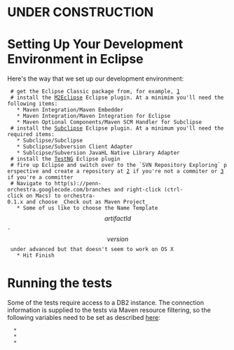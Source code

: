 = UNDER CONSTRUCTION =

= Setting Up Your Development Environment in Eclipse=

Here's the way that we set up our development environment:

  # get the Eclipse Classic package from, for example, [http://www.eclipse.org/downloads/]
  # install the [http://m2eclipse.sonatype.org/ M2Eclipse] Eclipse plugin. At a minimim you'll need the following items:
    * Maven Integration/Maven Embedder
    * Maven Integration/Maven Integration for Eclipse
    * Maven Optional Components/Maven SCM Handler for Subclipse
  # install the [http://subclipse.tigris.org/ Subclipse] Eclipse plugin. At a minimum you'll need the required items: 
    * Subclipse/Subclipse
    * Subclipse/Subversion Client Adapter
    * Sublcipse/Subversion JavaHL Native Library Adapter
  # install the [http://testng.org/doc/eclipse.html TestNG] Eclipse plugin
  # fire up Eclipse and switch over to the `SVN Repository Exploring` perspective and create a repository at [http://penn-orchestra.googlecode.com/svn/] if you're not a commiter or [https://penn-orchestra.googlecode.com/svn/] if you're a committer
  # Navigate to http(s)://penn-orchestra.googlecode.com/branches and right-click (ctrl-click on Macs) to orchestra-0.1.x and choose _Check out as Maven Project_
    * Some of us like to choose the Name Template \[artifactId\]-\[version\] under advanced but that doesn't seem to work on OS X
    * Hit Finish

= Running the tests =

Some of the tests require access to a DB2 instance. The connection information is supplied to the tests via Maven resource filtering, so the following variables need to be set as described [http://maven.apache.org/plugins/maven-resources-plugin/examples/filter.html here]:
   * {{{testng.db-url}}}
   * {{{testng.db-user}}}
   * {{{testng.db-password}}}